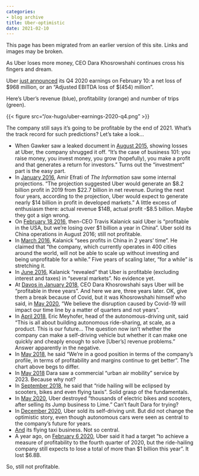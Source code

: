 ```yaml
---
categories:
- blog archive
title: Uber-optimistic
date: 2021-02-10
---
```


::: {.callout-note}

This page has been migrated from an earlier version of this site. 
Links and images may be broken.

:::


As Uber loses more money, CEO Dara Khosrowshahi continues cross his fingers and dream.

Uber [just announced](https://investor.uber.com/news-events/news/press-release-details/2021/Uber-Announces-Results-for-Fourth-Quarter-and-Full-Year-2020/default.aspx) its Q4 2020 earnings on February 10: a net loss of $968 million, or an "Adjusted EBITDA loss of $(454) million".

Here's Uber's revenue (blue), profitability (orange) and number of trips (green).

{{< figure src="/ox-hugo/uber-earnings-2020-q4.png" >}}

The company still says it's going to be profitable by the end of 2021. What's the track record for such predictions? Let's take a look...

- When Gawker saw a leaked document in [August 2015](https://www.businessinsider.com/ubers-revenue-profit-and-loss-2015-8), showing losses at Uber, the company shrugged it off. "It's the case of business 101: you raise money, you invest money, you grow (hopefully), you make a profit and that generates a return for investors." Turns out the "investment" part is the easy part.
- In [January 2016](https://www.theinformation.com/articles/ubers-losses-grow-but-so-do-its-profit-projections), Amir Efrati of _The Information_ saw some internal projections. "The projection suggested Uber would generate an $8.2 billion profit in 2019 from $22.7 billion in net revenue. During the next four years, according to the projection, Uber would expect to generate nearly $14 billion in profit in developed markets." A little excess of enthusiasm there: actual revenue $14B, actual profit -$8.5 billion. Maybe they got a sign wrong.
- On [February 18 2016](https://techcrunch.com/2016/02/18/uber-ceo-travis-kalanick-says-company-is-profitable-in-u-s/#:~:text=Uber%20is%20officially%20profitable%20in,publication%20BetaKit%20earlier%20this%20week.&text=%E2%80%9CWe're%20profitable%20in%20the,China%2C%E2%80%9D%20Kalanick%20told%20BetaKit.), then-CEO Travis Kalanick said Uber is "profitable in the USA, but we're losing over $1 billion a year in China". Uber sold its China operations in August 2016; still not profitable.
- In [March 2016](https://www.cnbc.com/2016/03/24/uber-ceo-sees-profits-in-china-in-2-yearss-time.html), Kalanick "sees profits in China in 2 years' time". He claimed that "the company, which currently operates in 400 cities around the world, will not be able to scale up without investing and being unprofitable for a while." Five years of scaling later, "for a while" is stretching it.
- In [June 2016](https://fortune.com/2016/06/16/uber-profitable-markets/), Kalanick "revealed" that Uber is profitable (excluding interest and taxes) in "several markets". No evidence yet.
- At [Davos in January 2018,](https://www.bloomberg.com/news/articles/2018-01-23/uber-to-be-profitable-within-three-years-khosrowshahi-says) CEO Dara Khosrowshahi says Uber will be "profitable in three years". And here we are, three years later. OK, give them a break because of Covid, but it was Khosrowshahi himself who said, in [May 2020](https://www.wsj.com/articles/ubers-first-quarter-loss-balloons-on-coronavirus-impact-11588882349), "We believe the disruption caused by Covid-19 will impact our time line by a matter of quarters and not years".
- In [April 2018](https://www.newyorker.com/magazine/2018/04/09/at-uber-a-new-ceo-shifts-gears), Eric Meyhofer, head of the autonomous-driving unit, said "This is all about building autonomous ride-sharing, at scale, as a product. This is our future... The question now isn’t whether the company can make a self-driving vehicle but whether it can make one quickly and cheaply enough to solve [Uber's] revenue problems." Answer apparently in the negative.
- In [May 2018](https://www.cnbc.com/2018/05/30/uber-ceo-on-ipo-plans-and-warren-buffett.html), he said "We're in a good position in terms of the company’s profile, in terms of profitability and margins continue to get better". The chart above begs to differ.
- In [May 2018](https://www.theverge.com/2018/5/15/17340064/uber-ceo-dara-khosrowshahi-interview-elevate-flying-cars) Dara saw a commercial "urban air mobility" service by 2023. Because why not?
- In [September 2018](https://techcrunch.com/2018/09/06/uber-ceo-ride-hailing-will-be-eclipsed-by-scooters-bikes-and-even-flying-taxis/), he said that "ride hailing will be eclipsed by scooters, bikes and even flying taxis". Solid grasp of the fundamentals.
- In [May 2020](https://www.bbc.com/news/technology-52832791), Uber destroyed "thousands of electric bikes and scooters, after selling its Jump business to Lime." Can't fault Dara for trying?
- In [December 2020](https://www.npr.org/2020/12/07/944004278/after-once-touting-self-driving-cars-uber-sells-unit-to-refocus-on-core-business#:~:text=in%20Los%20Angeles.-,Uber%20said%20it%20will%20sell%20its%20self,research%20unit%20to%20startup%20Aurora.&text=Ride%2Dhailing%20giant%20Uber%20is,the%20self%2Ddriving%20startup%20Aurora.&text=Uber%20hasn't%20given%20up%20on%20the%20promise%20of%20autonomous%20vehicles.), Uber sold its self-driving unit. But did not change the optimistic story, even though autonomous cars were seen as central to the company's future for years.
- [And](https://www.cnbc.com/2020/12/08/air-taxi-start-up-joby-acquires-uber-elevate-.html) its flying taxi business. Not so central.
- A year ago, on [February 6 2020](https://www.reuters.com/article/us-uber-results/uber-sees-profit-by-end-of-2020-but-still-expects-full-year-loss-idINKBN2002UQ), Uber said it had a target "to achieve a measure of profitability to the fourth quarter of 2020, but the ride-hailing company still expects to lose a total of more than $1 billion this year". It lost $6.8B.

So, still not profitable.
